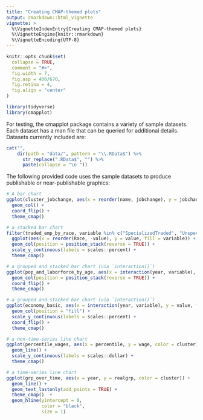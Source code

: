 ```yaml
---
title: "Creating CMAP-themed plots"
output: rmarkdown::html_vignette
vignette: >
  %\VignetteIndexEntry{Creating CMAP-themed plots}
  %\VignetteEngine{knitr::rmarkdown}
  %\VignetteEncoding{UTF-8}
---
```


```r
knitr::opts_chunk$set(
  collapse = TRUE,
  comment = "#>",
  fig.width = 7,
  fig.asp = 400/670,
  fig.retina = 4,
  fig.align = "center"
)

library(tidyverse)
library(cmapplot)
```

For testing, the cmapplot package contains a variety of sample datasets. Each dataset has a man file that can be queried for additional details. Datasets currently included are:

```r
cat("",
    dir(path = "data/", pattern = "\\.RData$") %>%
      str_replace(".RData$", "") %>%
      paste(collapse = "\n "))
```

The following provided code uses the sample datasets to produce publishable or near-publishable graphics:

```r
# A bar chart
ggplot(cluster_jobchange, aes(x = reorder(name, jobchange), y = jobchange, fill = category)) +
  geom_col() +
  coord_flip() +
  theme_cmap()
```

```r
# a stacked bar chart
filter(traded_emp_by_race, variable %in% c("SpecializedTraded", "UnspecializedTraded")) %>%
  ggplot(aes(x = reorder(Race, -value), y = value, fill = variable)) +
  geom_col(position = position_stack(reverse = TRUE)) +
  scale_y_continuous(labels = scales::percent) +
  theme_cmap()
```

```r
# a grouped and stacked bar chart (via `interaction()`)
ggplot(pop_and_laborforce_by_age, aes(x = interaction(year, variable), y = value, fill = age)) +
  geom_col(position = position_stack(reverse = TRUE)) +
  coord_flip() +
  theme_cmap()
```

```r
# a grouped and stacked bar chart (via `interaction()`)
ggplot(economy_basic, aes(x = interaction(year, variable), y = value, fill = sector)) +
  geom_col(position = "fill") +
  scale_y_continuous(labels = scales::percent) +
  coord_flip() +
  theme_cmap()
```

```r
# a non-time-series line chart
ggplot(percentile_wages, aes(x = percentile, y = wage, color = cluster)) +
  geom_line() +
  scale_y_continuous(labels = scales::dollar) +
  theme_cmap()
```

```r
# a time-series line chart
ggplot(grp_over_time, aes(x = year, y = realgrp, color = cluster)) +
  geom_line() +
  geom_text_lastonly(add_points = TRUE) +
  theme_cmap()  +
  geom_hline(yintercept = 0,
             color = "black",
             size = 1)
```
